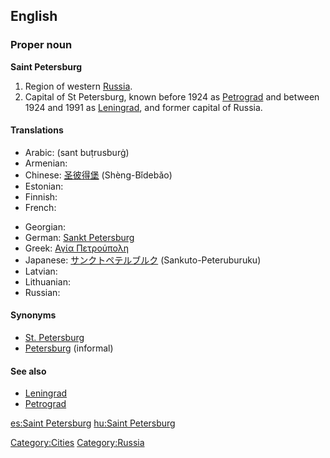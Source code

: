 ==English==
{{wikipedia}}

===Proper noun===
'''Saint Petersburg'''

# Region of western [[Russia]].
# Capital of St Petersburg, known before 1924 as [[Petrograd]] and between 1924 and 1991 as [[Leningrad]], and former capital of Russia.

====Translations====
{{trans-top|city}}
* Arabic: {{Arab|[[سانت بطرسبرغ]]}} (sant buṭrusburġ)
* Armenian: {{t|hy|Սանկտ Պետերբուրգ|sc=Armn|tr=Sankt Peterburg}}
* Chinese: [[圣彼得堡]] (Shèng-Bǐdebǎo)
* Estonian: {{t-|et|Peterburi}}
* Finnish: {{t-|fi|Pietari}}
* French: {{t-|fr|Saint-Pétersbourg}}
{{trans-mid}}
* Georgian: {{t|ka|სანქტ-პეტერბურგი|tr=Sank't-Peterburgi}}
* German: [[Sankt Petersburg]]
* Greek: [[Αγία Πετρούπολη]]
* Japanese: [[サンクトペテルブルク]] (Sankuto-Peteruburuku)
* Latvian: {{t|lv|Sanktpēterburga|f}}
* Lithuanian: {{t|lt|Sankt Peterburgas|m}}
* Russian: {{t+|ru|Санкт-Петербург|tr=Sankt-Peterbúrg|sc=Cyrl|m}}
{{trans-bottom}}

====Synonyms====
* [[St. Petersburg]]
* [[Petersburg]] (informal)

====See also====
* [[Leningrad]]
* [[Petrograd]]

[[Category:Cities]]
[[Category:Russia]]

[[es:Saint Petersburg]]
[[hu:Saint Petersburg]]